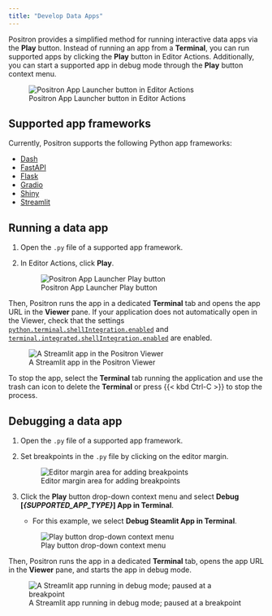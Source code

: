 ```yaml
---
title: "Develop Data Apps"
---
```


Positron provides a simplified method for running interactive data apps via the **Play** button. Instead of running an app from a **Terminal**, you can run supported apps by clicking the **Play** button in Editor Actions. Additionally, you can start a supported app in debug mode through the **Play** button context menu.

![Positron App Launcher button in Editor Actions](images/run-app-button.png)

## Supported app frameworks

Currently, Positron supports the following Python app frameworks:

- [Dash](https://dash.plotly.com/)
- [FastAPI](https://fastapi.tiangolo.com/)
- [Flask](https://flask.palletsprojects.com/en/stable/)
- [Gradio](https://www.gradio.app/)
- [Shiny](https://shiny.posit.co/py/)
- [Streamlit](https://streamlit.io/)


## Running a data app

1. Open the `.py` file of a supported app framework.
2. In Editor Actions, click **Play**.

    ![Positron App Launcher Play button](images/run-app-play-button.png)

Then, Positron runs the app in a dedicated **Terminal** tab and opens the app URL in the **Viewer** pane.
If your application does not automatically open in the Viewer, check that the settings [`python.terminal.shellIntegration.enabled`](positron://settings/python.terminal.shellIntegration.enabled) and [`terminal.integrated.shellIntegration.enabled`](positron://settings/terminal.integrated.shellIntegration.enabled) are enabled.

![A Streamlit app in the Positron Viewer](images/run-app-streamlit.png)

To stop the app, select the **Terminal** tab running the application and use the trash can icon to delete the **Terminal** or press {{< kbd Ctrl-C >}} to stop the process.

## Debugging a data app

1. Open the `.py` file of a supported app framework.
2. Set breakpoints in the `.py` file by clicking on the editor margin.

    ![Editor margin area for adding breakpoints](images/run-app-debug-breakpoint.png)
3. Click the **Play** button drop-down context menu and select **Debug [*{SUPPORTED_APP_TYPE}*] App in Terminal**.  
    - For this example, we select **Debug Steamlit App in Terminal**.

    ![Play button drop-down context menu](images/run-app-debug-streamlit.png)

Then, Positron runs the app in a dedicated **Terminal** tab, opens the app URL in the **Viewer** pane, and starts the app in debug mode.

![A Streamlit app running in debug mode; paused at a breakpoint](images/run-app-debug-streamlit-paused-at-breakpoint.png)
